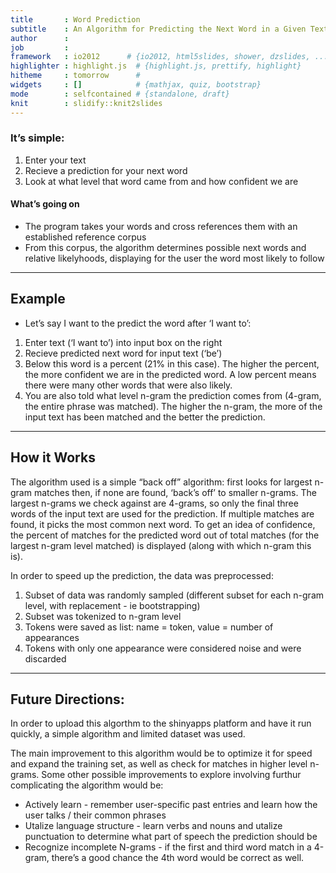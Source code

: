 ```yaml
---
title       : Word Prediction
subtitle    : An Algorithm for Predicting the Next Word in a Given Text
author      : 
job         : 
framework   : io2012      # {io2012, html5slides, shower, dzslides, ...}
highlighter : highlight.js  # {highlight.js, prettify, highlight}
hitheme     : tomorrow      # 
widgets     : []            # {mathjax, quiz, bootstrap}
mode        : selfcontained # {standalone, draft}
knit        : slidify::knit2slides
---
```

### It's simple:
1. Enter your text
3. Recieve a prediction for your next word
3. Look at what level that word came from and how confident we are

#### What's going on
* The program takes your words and cross references them with an established reference corpus
* From this corpus, the algorithm determines possible next words and relative likelyhoods, displaying for the user the word most likely to follow

---

## Example
* Let's say I want to the predict the word after 'I want to':
1. Enter text ('I want to') into input box on the right
2. Recieve predicted next word for input text ('be')
3. Below this word is a percent (21% in this case). The higher the percent, the more confident we are in the predicted word.  A low percent means there were many other words that were also likely.
4. You are also told what level n-gram the prediction comes from (4-gram, the entire phrase was matched). The higher the n-gram, the more of the input text has been matched and the better the prediction.

---

## How it Works
The algorithm used is a simple "back off" algorithm: first looks for largest n-gram matches then, if none are found, 'back's off' to smaller n-grams. The largest n-grams we check against are 4-grams, so only the final three words of the input text are used for the prediction. If multiple matches are found, it picks the most common next word. To get an idea of confidence, the percent of matches for the predicted word out of total matches (for the largest n-gram level matched) is displayed (along with which n-gram this is).

In order to speed up the prediction, the data was preprocessed:

1. Subset of data was randomly sampled (different subset for each n-gram level, with replacement - ie bootstrapping)
1. Subset was tokenized to n-gram level
1. Tokens were saved as list: name = token, value = number of appearances
1. Tokens with only one appearance were considered noise and were discarded

---

## Future Directions:
In order to upload this algorthm to the shinyapps platform and have it run quickly, a simple algorithm and limited dataset was used.

The main improvement to this algorithm would be to optimize it for speed and expand the training set, as well as check for matches in higher level n-grams.  Some other possible improvements to explore involving furthur complicating the algorithm would be:

* Actively learn - remember user-specific past entries and learn how the user talks / their common phrases
* Utalize language structure - learn verbs and nouns and utalize punctuation to determine what part of speech the prediction should be
* Recognize incomplete N-grams - if the first and third word match in a 4-gram, there's a good chance the 4th word would be correct as well.
